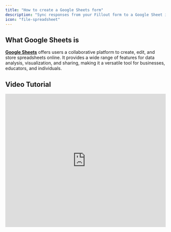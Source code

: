 ```yaml
---
title: "How to create a Google Sheets form"
description: "Sync responses from your Fillout form to a Google Sheet in under 30 seconds."
icon: "file-spreadsheet"
---
```


## What Google Sheets is

[**Google Sheets**](https://www.google.com/sheets/about/) offers users a collaborative platform to create, edit, and store spreadsheets online. It provides a wide range of features for data analysis, visualization, and sharing, making it a versatile tool for businesses, educators, and individuals.

## Video Tutorial

<Frame>
  <iframe class="notion-asset-object-fit" src="https://www.youtube.com/embed/lD4h82s0LeE?feature=shared" title="iframe video" frameborder="0" allowfullscreen loading="lazy" scrolling="auto" width="100%" height="420" />
</Frame>

## How it works

### 1. Start with a form synced to Google Sheets

In the **homepage**, `+ Make a Fillout` followed by `Connect` and choose Google Sheets.

<Frame>
  ![Screenshot of the Google Sheets form creation page](/images/connect-to-google-sheet.png)
</Frame>

Choose your theme (don’t worry, you can always change this later). `Sign in with Google` to connect your account.

If you already have an existing form, simply go to the **Integrate** page and look for Google Sheets.

### 2. View the spreadsheet

A new sheet will automatically be created that will receive form responses. Click `this sheet` to open the sheet linked to your form.

<Frame>
  ![Screenshot of the Google Sheets form creation page](/images/Screenshot2025-02-14at2.35.10PM.png)
</Frame>

Every question or field you add to your form will automatically become a column in your sheet.

<Frame>
  ![Screenshot of the Google Sheets form creation page](/images/sheetstodo.png)
</Frame>

<Check>
  **Good to know:** Fillout has many powerful features like [**branching**](/help/page-logic) and [conditional hide/appear logic](/help/conditional-hiding). No matter how complex your needs are, there’s a way to build it in Fillout.
</Check>

## Working with different field/question types in Fillout

**Date times**

- Note that all date timestamps that are sent to your Google Sheet (using the `Date time picker` field in Fillout) are written in UTC.
- To display times in a local timezone, you can add an extra formula column to do so.

**Address field**

- By default, each part of the address field is added to separate columns in your Google Sheet. This makes it easy to filter responses by city or state, or simply hide the columns you don’t need.

## Specify a condition

You can run your integration only when a specific condition is met. Check out this [guide](/help/conditional-integration).

## **Other spreadsheet integrations**

<CardGroup cols={3}>
  <Card title="Sync form responses to Microsoft Excel" icon="file-excel" iconType="regular" color="#FFC738" href="/help/microsoft-excel">
    Enable automatic syncing of form responses to an Excel sheet online.
  </Card>
  <Card title="Create an Airtable Form" icon="table-layout" iconType="regular" color="#FFC738" href="/help/airtable">
    Make new or update existing Airtable bases with a custom Fillout form.
  </Card>
  <Card title="Create a SmartSuite form" icon="table-list" iconType="regular" color="#FFC738" href="/help/smartsuite">
    Automatically send responses from your form to a SmartSuite solution.
  </Card>
</CardGroup>